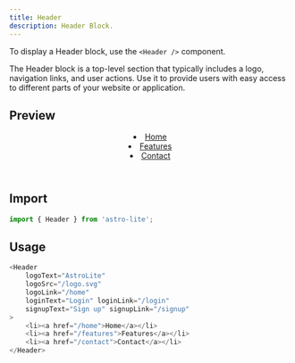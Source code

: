 ```yaml
---
title: Header
description: Header Block.
---
```


To display a Header block, use the `<Header />` component.

The Header block is a top-level section that typically includes a logo, navigation links, and user actions. Use it to provide users with easy access to different parts of your website or application.

## Preview

<Header 
    logoText="AstroLite" 
    logoSrc={AstroLogo.src}
    logoLink=" "
    loginText="Login" loginLink="/login"
    signupText="Sign up" signupLink="/signup"
>
    <li><a href=" ">Home</a></li>
    <li><a href=" ">Features</a></li>
    <li><a href=" ">Contact</a></li>
</Header>


## Import

```js title="src/components/example.astro"
import { Header } from 'astro-lite';
```

## Usage

```js title="src/components/example.astro"
<Header 
    logoText="AstroLite" 
    logoSrc="/logo.svg"
    logoLink="/home"
    loginText="Login" loginLink="/login"
    signupText="Sign up" signupLink="/signup"
>
    <li><a href="/home">Home</a></li>
    <li><a href="/features">Features</a></li>
    <li><a href="/contact">Contact</a></li>
</Header>
```